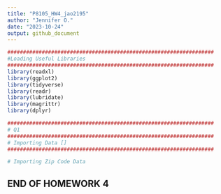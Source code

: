 ```yaml
---
title: "P8105_HW4_jao2195"
author: "Jennifer O."
date: "2023-10-24"
output: github_document
---
```


```r
##################################################################
#Loading Useful Libraries
##################################################################
library(readxl)
library(ggplot2)
library(tidyverse)
library(readr)
library(lubridate)
library(magrittr)
library(dplyr)

```

```r
##################################################################
# Q1
##################################################################
# Importing Data []
##################################################################

# Importing Zip Code Data

```

################################################################################ 

## END OF HOMEWORK 4

################################################################################ 
